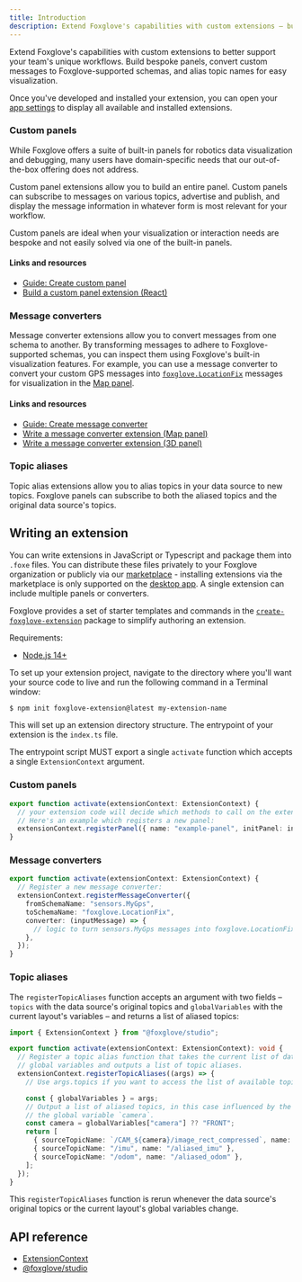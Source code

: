 ```yaml
---
title: Introduction
description: Extend Foxglove's capabilities with custom extensions – build bespoke panels, convert custom messages to Foxglove-supported schemas, and alias topic names for easy visualization.
---
```


Extend Foxglove's capabilities with custom extensions to better support your team's unique workflows. Build bespoke panels, convert custom messages to Foxglove-supported schemas, and alias topic names for easy visualization.

Once you've developed and installed your extension, you can open your [app settings](/docs/visualization/introduction#settings#extensions) to display all available and installed extensions.

### Custom panels

While Foxglove offers a suite of built-in panels for robotics data visualization and debugging, many users have domain-specific needs that our out-of-the-box offering does not address.

Custom panel extensions allow you to build an entire panel. Custom panels can subscribe to messages on various topics, advertise and publish, and display the message information in whatever form is most relevant for your workflow.

Custom panels are ideal when your visualization or interaction needs are bespoke and not easily solved via one of the built-in panels.

#### Links and resources

- [Guide: Create custom panel](/docs/visualization/extensions/guides/create-custom-panel)
- [Build a custom panel extension (React)](https://foxglove.dev/blog/building-a-custom-react-panel-with-foxglove-studio-extensions)

### Message converters

Message converter extensions allow you to convert messages from one schema to another. By transforming messages to adhere to Foxglove-supported schemas, you can inspect them using Foxglove's built-in visualization features. For example, you can use a message converter to convert your custom GPS messages into [`foxglove.LocationFix`](/docs/visualization/message-schemas/location-fix) messages for visualization in the [Map panel](/docs/visualization/panels/map).

#### Links and resources

- [Guide: Create message converter](/docs/visualization/extensions/guides/create-message-converter)
- [Write a message converter extension (Map panel)](https://foxglove.dev/blog/announcing-message-converter-extensions-in-foxglove-studio)
- [Write a message converter extension (3D panel)](https://foxglove.dev/blog/using-message-converters-to-display-3d-markers-in-foxglove-studio)

### Topic aliases

Topic alias extensions allow you to alias topics in your data source to new topics. Foxglove panels can subscribe to both the aliased topics and the original data source's topics.

## Writing an extension

You can write extensions in JavaScript or Typescript and package them into `.foxe` files. You can distribute these files privately to your Foxglove organization or publicly via our [marketplace](https://github.com/foxglove/studio-extension-marketplace) - installing extensions via the marketplace is only supported on the [desktop app](https://foxglove.dev/download). A single extension can include multiple panels or converters.

Foxglove provides a set of starter templates and commands in the [`create-foxglove-extension`](https://github.com/foxglove/create-foxglove-extension) package to simplify authoring an extension.

Requirements:

- [Node.js 14+](https://nodejs.org/)

To set up your extension project, navigate to the directory where you'll want your source code to live and run the following command in a Terminal window:

```bash
$ npm init foxglove-extension@latest my-extension-name
```

This will set up an extension directory structure. The entrypoint of your extension is the `index.ts` file.

The entrypoint script MUST export a single `activate` function which accepts a single `ExtensionContext` argument.

### Custom panels

```typescript
export function activate(extensionContext: ExtensionContext) {
  // your extension code will decide which methods to call on the extensionContext
  // Here's an example which registers a new panel:
  extensionContext.registerPanel({ name: "example-panel", initPanel: initExamplePanel });
}
```

### Message converters

```typescript
export function activate(extensionContext: ExtensionContext) {
  // Register a new message converter:
  extensionContext.registerMessageConverter({
    fromSchemaName: "sensors.MyGps",
    toSchemaName: "foxglove.LocationFix",
    converter: (inputMessage) => {
      // logic to turn sensors.MyGps messages into foxglove.LocationFix messages
    },
  });
}
```

### Topic aliases

The `registerTopicAliases` function accepts an argument with two fields – `topics` with the data source's original topics and `globalVariables` with the current layout's variables – and returns a list of aliased topics:

```typescript
import { ExtensionContext } from "@foxglove/studio";

export function activate(extensionContext: ExtensionContext): void {
  // Register a topic alias function that takes the current list of datasource topics and
  // global variables and outputs a list of topic aliases.
  extensionContext.registerTopicAliases((args) => {
    // Use args.topics if you want to access the list of available topics in your data source.

    const { globalVariables } = args;
    // Output a list of aliased topics, in this case influenced by the current value of
    // the global variable `camera`.
    const camera = globalVariables["camera"] ?? "FRONT";
    return [
      { sourceTopicName: `/CAM_${camera}/image_rect_compressed`, name: `/selected_camera_image` },
      { sourceTopicName: "/imu", name: "/aliased_imu" },
      { sourceTopicName: "/odom", name: "/aliased_odom" },
    ];
  });
}
```

This `registerTopicAliases` function is rerun whenever the data source's original topics or the current layout's global variables change.

## API reference

- [ExtensionContext](/docs/visualization/extensions/api/extension-context)
- [@foxglove/studio](pathname:///extension-api-docs)
